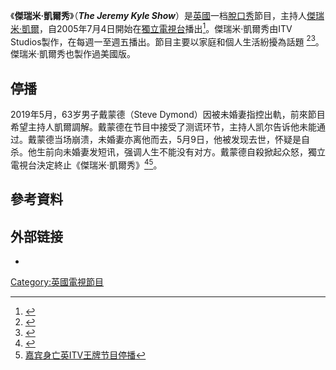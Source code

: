 {{请求翻译|en}}
《'''傑瑞米·凱爾秀'''》（'''''The Jeremy Kyle Show'''''）是[[英國|英國]]一档[[脫口秀|脫口秀]]節目，主持人[[傑瑞米·凱爾|傑瑞米·凱爾]]，自2005年7月4日開始在[[獨立電視台|獨立電視台]]播出<ref name="IMDB">{{cite web|url=http://www.imdb.com/title/tt0492430/|title=The Jeremy Kyle Show|accessdate=30 October 2007|publisher=Internet Movie Database|archive-date=2016-04-02|archive-url=https://web.archive.org/web/20160402014201/http://www.imdb.com/title/tt0492430/|dead-url=no}}</ref>。傑瑞米·凱爾秀由ITV Studios製作，在每週一至週五播出。節目主要以家庭和個人生活紛擾為話題 <ref name="ITV">{{cite web|url=http://www.itv.com/jeremykyle/|title=The Jeremy Kyle Show|accessdate=30 October 2007|publisher=ITV.com|archive-url=https://web.archive.org/web/20071113034824/http://www.itv.com/jeremykyle/|archive-date=2007-11-13|dead-url=yes}}</ref><ref name="ThePress">{{cite web|url=http://www.yorkpress.co.uk/display.var.1741046.0.0.php|title=Why do we watch all these vile shows?|accessdate=30 October 2007|publisher=The Press}}{{dead link|date=2017年11月 |bot=InternetArchiveBot |fix-attempted=yes }}</ref>。傑瑞米·凱爾秀也製作過美國版。

==停播==
{{模棱两可|章节}}
2019年5月，63岁男子戴蒙德（Steve Dymond）因被未婚妻指控出軌，前來節目希望主持人凱爾調解。戴蒙德在节目中接受了测谎环节，主持人凯尔告诉他未能通过。戴蒙德当场崩溃，未婚妻亦离他而去，5月9日，他被发现去世，怀疑是自杀。他生前向未婚妻发短讯，强调人生不能没有对方。戴蒙德自殺掀起众怒，獨立電視台決定終止《傑瑞米·凱爾秀》<ref>{{Cite news |url=https://www.bbc.co.uk/news/entertainment-arts-48279613 |title=The Jeremy Kyle Show axed by ITV after death of guest |publisher=BBC |date=2019-05-15 |accessdate=2019-05-15 |archive-date=2019-05-15 |archive-url=https://web.archive.org/web/20190515091452/https://www.bbc.co.uk/news/entertainment-arts-48279613 |dead-url=no }}</ref><ref>[https://m.mingpao.com/pns/%e5%9c%8b%e9%9a%9b/article/20190516/s00014/1557944341850/%e5%98%89%e8%b3%93%e8%ba%ab%e4%ba%a1-%e8%8b%b1itv%e7%8e%8b%e7%89%8c%e7%af%80%e7%9b%ae%e5%81%9c%e6%92%ad 嘉宾身亡英ITV王牌节目停播]</ref>。

==參考資料==
{{reflist}}
==外部链接==
*{{IMDb title|0492430}}

[[Category:英國電視節目|Category:英國電視節目]]